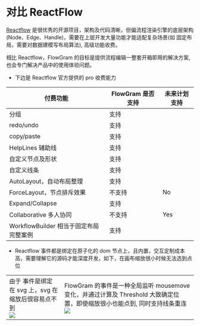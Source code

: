 
# 对比 ReactFlow

[Reactflow](https://reactflow.dev/) 是很优秀的开源项目，架构及代码清晰，但偏流程渲染引擎的底层架构 (Node、Edge、Handle)，需要在上层开发大量功能才能适配复杂场景(如 固定布局，需要对数据建模写布局算法), 高级功能收费。

相比 Reactflow，FlowGram 的目标是提供流程编辑一整套开箱即用的解决方案, 也会专门解决产品中的使用体验问题。

- 下边是 Reactflow 官方提供的 pro 收费能力

| 付费功能                         | FlowGram 是否支持 | 未来计划支持 |
|----------------------------------|------------------------|--------------|
| 分组                             | 支持                   |              |
| redo/undo                        | 支持                   |              |
| copy/paste                       | 支持                   |              |
| HelpLines 辅助线                | 支持                   |              |
| 自定义节点及形状                 | 支持                   |              |
| 自定义线条                       | 支持                   |              |
| AutoLayout，自动布局整理         | 支持                   |              |
| ForceLayout，节点排斥效果        | 不支持                 | No           |
| Expand/Collapse                  | 支持                   |              |
| Collaborative 多人协同           | 不支持                 | Yes          |
| WorkflowBuilder 相当于固定布局完整案例 | 支持                   |              |

- Reactflow 事件都是绑定在原子化的 dom 节点上，且内置，交互定制成本高，需要理解它的源码才能深度开发，如下，在画布缩放很小时候无法选到点位

<table>
  <tr>
    <td>
      <div className="rs-tip">由于 事件是绑定在 svg 上，svg 在缩放后很容易点不到</div>
      <img src="@/public/reactflow/reactflow-render.gif"/>
    </td>
    <td>
      <div className="rs-tip">FlowGram 的事件是一种全局监听 mousemove 变化，并通过计算及 Threshold  大致确定位置，即使缩放很小也能点到, 同时支持线条重连</div>
      <img src="@/public/reactflow/reactflow-interaction.gif"/>
    </td>
  </tr>
</table>

